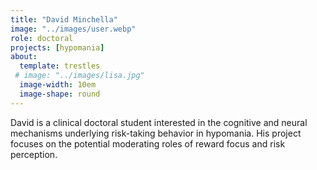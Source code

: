 ```yaml
---
title: "David Minchella"
image: "../images/user.webp"
role: doctoral
projects: [hypomania]
about: 
  template: trestles
 # image: "../images/lisa.jpg"
  image-width: 10em
  image-shape: round
---
```


David is a clinical doctoral student interested in the cognitive and neural mechanisms underlying risk-taking behavior in hypomania. His project focuses on the potential moderating roles of reward focus and risk perception.

